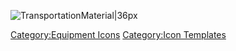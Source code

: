 [[File:TransportationMaterial.png|TransportationMaterial|36px]]<noinclude>[[Category:Equipment Icons]] [[Category:Icon Templates]]</noinclude>